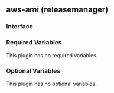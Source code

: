 ## aws-ami (releasemanager)

### Interface

### Required Variables

This plugin has no required variables.

### Optional Variables

This plugin has no optional variables.
